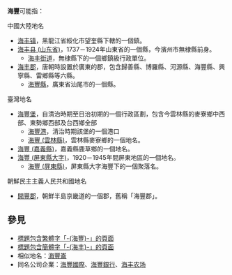 '''海豐'''可能指：

;中國大陸地名
* [[海丰镇|海丰镇]]，黑龍江省綏化市望奎縣下轄的一個鎮。
* [[海丰县_(山东省)|海丰县 (山东省)]]，1737－1924年山東省的一個縣，今濱州市無棣縣前身。
** [[海丰街道|海丰街道]]，無棣縣下的一個鄉鎮級行政單位。
* [[海丰郡|海丰郡]]，唐朝時設置於廣東的郡，包含歸善縣、博羅縣、河源縣、海豐縣、興寧縣、雷鄉縣等六縣。
** [[海豐縣|海豐縣]]，廣東省汕尾市的一個縣。

;臺灣地名
* [[海豐堡|海豐堡]]，自清治時期至日治初期的一個行政區劃，包含今雲林縣的麥寮鄉中西部、東勢鄉西部及台西鄉全部
** [[海豐港|海豐港]]，清治時期該堡的一個港口
** [[海豐_(雲林縣)|海豐 (雲林縣)]]，雲林縣麥寮鄉的一個地名。
* [[海豐_(嘉義縣)|海豐 (嘉義縣)]]，嘉義縣鹿草鄉的一個地名。
* [[海豐_(屏東縣大字)|海豐 (屏東縣大字)]]，1920－1945年間屏東地區的一個地名。
** [[海豐_(屏東縣)|海豐 (屏東縣)]]，屏東縣大字海豐下的一個聚落名。

;朝鮮民主主義人民共和國地名
* [[開豐郡|開豐郡]]，朝鮮半島京畿道的一個郡，舊稱「海豐郡」。

==參見==
* [[Special:Search/intitle:"海豐"|標題包含繁體字「-{海豐}-」的頁面]]
* [[Special:Search/intitle:"海丰"|標題包含簡體字「-{海丰}-」的頁面]]
* 相似地名：[[海豐崙|海豐崙]]
* 同名公司企業：[[海豐國際|海豐國際]]、[[海豐銀行|海豐銀行]]、[[海丰农场|海丰农场]]

{{Disambiguation|Cat=二字亚洲地名消歧义|Haifeng}}